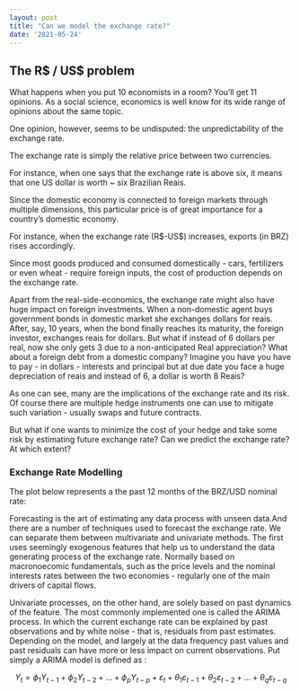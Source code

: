 ```yaml
---
layout: post
title: "Can we model the exchange rate?"
date: '2021-05-24'
---
```




## The R$ / US$ problem

What happens when you put 10 economists in a room? You'll get 11 opinions. As a social science, economics is well know for its wide range of opinions about the same topic.

One opinion, however, seems to be undisputed: the unpredictability of the exchange rate.

The exchange rate is simply the relative price between two currencies. 

For instance, when one says that the exchange rate is above six, it means that one US dollar is worth ~ six Brazilian Reais.

Since the domestic economy is connected to foreign markets through multiple dimensions, this particular price is of great importance for a country's domestic economy.

For instance, when the exchange rate (R\$-US\$) increases, exports (in BRZ) rises accordingly.

Since most goods produced and consumed domestically -  cars, fertilizers or even wheat - require foreign inputs, the cost of production depends on the exchange rate.

Apart from the real-side-economics, the exchange rate might also have huge impact on foreign investments. When a non-domestic agent buys government bonds in domestic market she exchanges dollars for reais. After, say, 10 years, when the bond finally reaches its maturity, the foreign investor, exchanges reais for dollars. But what if instead of 6 dollars per real, now she only gets 3 due to a non-anticipated Real appreciation? What about a foreign debt from a domestic company? Imagine you have you have to pay - in dollars - interests and principal but at due date you face a huge depreciation of reais and instead of 6, a dollar is worth 8 Reais?

As one can see, many are the implications of the exchange rate and its risk. Of course there are multiple hedge instruments one can use to mitigate such variation - usually swaps and future contracts.

But what if one wants to minimize the cost of your hedge and take some risk by estimating future exchange rate? Can we predict the exchange rate? At which extent?

### Exchange Rate Modelling

The plot below represents a the past 12 months of the BRZ/USD nominal rate:



Forecasting is the art of estimating any data process with unseen data.And there are a number of techniques used to forecast the exchange rate. We can separate them between multivariate and univariate methods. The first uses seemingly exogenous features that help us to understand the data generating process of the exchange rate. Normally based on macronoecomic fundamentals, such as the price levels and the nominal interests rates between the two economies - regularly one of the main drivers of capital flows.

Univariate processes, on the other hand, are solely based on past dynamics of the feature. The most commonly implemented one is called the ARIMA process. In which the current exchange rate can be explained by past observations and by white noise - that is, residuals from past estimates. Depending on the model, and largely at the data frequency past values and past residuals can have more or less impact on current observations. Put simply a ARIMA model is defined as :


$$
Y_t = \phi_1 Y_{t-1} + \phi_2 Y_{t-2} + \dots + \phi_p Y_{t-p} + \varepsilon_t + \theta_1 \varepsilon_{t-1} + \theta_2 \varepsilon_{t-2} + \dots + \theta_q \varepsilon_{t-q}
$$








